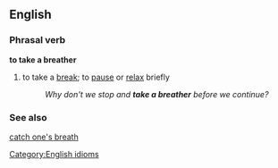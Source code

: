 ==English==

===Phrasal verb===
'''to take a breather'''
#to take a [[break]]; to [[pause]] or [[relax]] briefly
#:''Why don't we stop and '''take a breather''' before we continue?''


===See also===
[[catch one's breath]]

[[Category:English idioms]]